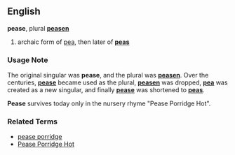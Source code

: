 ==English==
'''pease''', plural '''[[peasen]]'''

# archaic form of [[pea]], then later of '''[[peas]]'''

===Usage Note===
The original singular was '''pease''', and the plural was '''[[peasen]]'''.  Over the centuries, '''[[pease]]''' became used as the plural, '''[[peasen]]''' was dropped, '''[[pea]]''' was created as a new singular, and finally '''[[pease]]''' was shortened to '''[[peas]]'''.

'''Pease''' survives today only in the nursery rhyme "Pease Porridge Hot".

===Related Terms===
*[[pease porridge]]
*[[Pease Porridge Hot]]